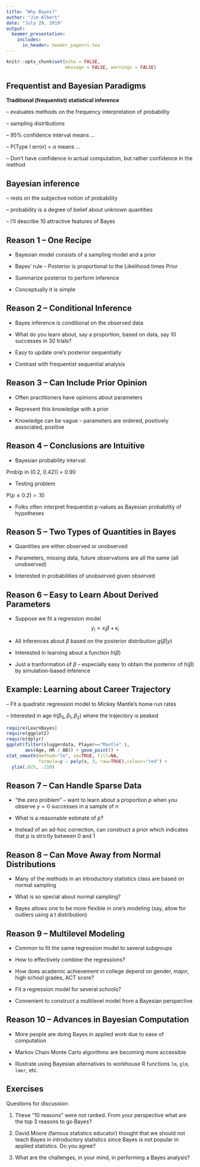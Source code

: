 ```yaml
---
title: "Why Bayes?"
author: "Jim Albert"
date: "July 29, 2019"
output:
  beamer_presentation:
    includes:
      in_header: header_pagenrs.tex
---
```


```r
knitr::opts_chunk$set(echo = FALSE, 
                      message = FALSE, warnings = FALSE)
```
## Frequentist and Bayesian Paradigms

**Traditional (frequentist) statistical inference** 

-- evaluates methods on the frequency interpretation of probability

-- sampling distributions

-- 95% confidence interval means ...

-- P(Type I error) = $\alpha$ means ...

-- Don't have confidence in actual computation, but rather confidence in the method

## **Bayesian inference**

-- rests on the subjective notion of probability 

-- probability is a degree of belief about unknown quantities

-- I'll describe 10 attractive features of Bayes

## Reason 1 -- One Recipe

- Bayesian model consists of a sampling model and a prior

- Bayes' rule -- Posterior is proportional to the Likelihood times Prior

- Summarize posterior to perform inference

- Conceptually it is simple

## Reason 2 -- Conditional Inference

- Bayes inference is conditional on the observed data

- What do you learn about, say a proportion, based on data, say 10 successes in 30 trials?

- Easy to update one's posterior sequentially

- Contrast with frequentist sequential analysis

## Reason 3 -- Can Include Prior Opinion

- Often practitioners have opinions about parameters

- Represent this knowledge with a prior

- Knowledge can be vague -- parameters are ordered, positively associated, positive

## Reason 4 -- Conclusions are Intuitive

- Bayesian probability interval:  

Prob(p in (0.2, 0.42)) = 0.90

- Testing problem

P($p \le 0.2$) = .10

- Folks often interpret frequentist p-values as Bayesian probability of hypotheses

## Reason 5 -- Two Types of Quantities in Bayes

- Quantities are either observed or unobserved

- Parameters, missing data, future observations are all the same (all unobserved)

- Interested in probabilities of unobserved given observed

## Reason 6 -- Easy to Learn About Derived Parameters

- Suppose we fit a regression model
$$
y_i = x_i \beta + \epsilon_i
$$
- All inferences about $\beta$ based on the posterior distribution $g(\beta |y)$

- Interested in learning about a function $h(\beta)$

- Just a tranformation of $\beta$ -- especially easy to obtain the posterior of $h(\beta)$ by simulation-based inference

## Example:  Learning about Career Trajectory

-- Fit a quadratic regression model to Mickey Mantle's home run rates

-- Interested in age $h(\beta_0, \beta_1, \beta_2)$ where the trajectory is peaked

```r
require(LearnBayes)
require(ggplot2)
require(dplyr)
ggplot(filter(sluggerdata, Player=="Mantle" ),
       aes(Age, HR / AB)) + geom_point() +
stat_smooth(method="lm", se=TRUE, fill=NA,
            formula=y ~ poly(x, 3, raw=TRUE),colour="red") +
  ylim(.025, .110)
```

## Reason 7 -- Can Handle Sparse Data

- "the zero problem" -- want to learn about a proportion $p$ when you observe $y = 0$ successes in a sample of $n$

- What is a reasonable estimate of $p$?

- Instead of an ad-hoc correction, can construct a prior which indicates that p is strictly between 0 and 1

## Reason 8 -- Can Move Away from Normal Distributions

- Many of the methods in an introductory statistics class are based on normal sampling

- What is so special about normal sampling?

- Bayes allows one to be more flexible in one's modeling (say, allow for outliers using a t distribution)

## Reason 9 -- Multilevel Modeling

- Common to fit the same regression model to several subgroups

- How to effectively combine the regressions?

- How does academic achievement in college depend on gender, major, high school grades, ACT score?

- Fit a regression model for several schools?

- Convenient to construct a multilevel model from a Bayesian perspective

## Reason 10 -- Advances in Bayesian Computation

- More people are doing Bayes in applied work due to ease of computation

- Markov Chain Monte Carlo algorithms are becoming more accessible

- Illustrate using Bayesian alternatives to workhouse R functions `lm`, `glm`, `lmer`, etc.

## Exercises

Questions for discussion:

1.  These "10 reasons" were not ranked.  From your perspective what are the top 3 reasons to go Bayes?

2.  David Moore (famous statistics educator) thought that we should not teach Bayes in introductory statistics since Bayes is not popular in applied statistics.  Do you agree?

3.  What are the challenges, in your mind, in performing a Bayes analysis?
